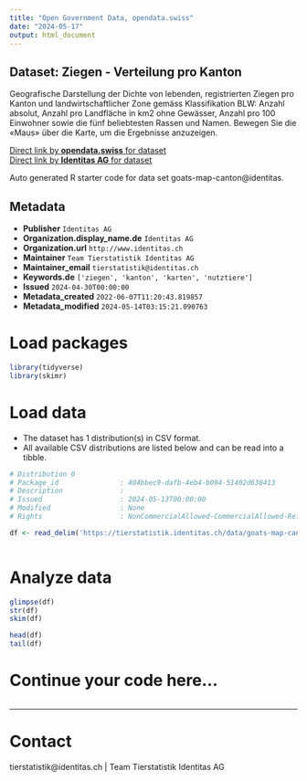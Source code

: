 ```yaml
---
title: "Open Government Data, opendata.swiss"
date: "2024-05-17"
output: html_document
---
```


## Dataset: Ziegen - Verteilung pro Kanton

Geografische Darstellung der Dichte von lebenden, registrierten Ziegen pro Kanton und landwirtschaftlicher Zone gemäss Klassifikation BLW: Anzahl absolut, Anzahl pro Landfläche in km2 ohne Gewässer, Anzahl pro 100 Einwohner sowie die fünf beliebtesten Rassen und Namen. Bewegen Sie die «Maus» über die Karte, um die Ergebnisse anzuzeigen.

[Direct link by **opendata.swiss** for dataset](https://opendata.swiss/de/dataset/ziegen-verteilung-pro-kanton)<br>
[Direct link by **Identitas AG** for dataset](https://tierstatistik.identitas.ch/)

Auto generated R starter code for data set goats-map-canton@identitas.

## Metadata

- **Publisher** `Identitas AG`
- **Organization.display_name.de** `Identitas AG`
- **Organization.url** `http://www.identitas.ch`
- **Maintainer** `Team Tierstatistik Identitas AG`
- **Maintainer_email** `tierstatistik@identitas.ch`
- **Keywords.de** `['ziegen', 'kanton', 'karten', 'nutztiere']`
- **Issued** `2024-04-30T00:00:00`
- **Metadata_created** `2022-06-07T11:20:43.819857`
- **Metadata_modified** `2024-05-14T03:15:21.090763`


# Load packages

```r

library(tidyverse)
library(skimr)

```

# Load data

-   The dataset has 1 distribution(s) in CSV format.
-   All available CSV distributions are listed below and can be read into a tibble.

```r

# Distribution 0
# Package_id               : 404bbec9-dafb-4eb4-b094-51402d638413
# Description              : 
# Issued                   : 2024-05-13T00:00:00
# Modified                 : None
# Rights                   : NonCommercialAllowed-CommercialAllowed-ReferenceRequired

df <- read_delim('https://tierstatistik.identitas.ch/data/goats-map-canton.csv')



```

# Analyze data

```r

glimpse(df)
str(df)
skim(df)

head(df)
tail(df)

```

# Continue your code here...

```r

```

------------------------------------------------------------------------

# Contact

tierstatistik@identitas.ch | Team Tierstatistik Identitas AG
